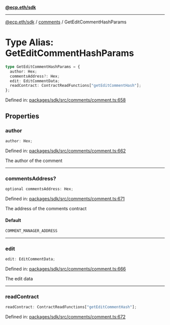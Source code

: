 [**@ecp.eth/sdk**](../../index.mdx)

***

[@ecp.eth/sdk](/sdk-reference/index.mdx) / [comments](/sdk-reference/comments/index.mdx) / GetEditCommentHashParams

# Type Alias: GetEditCommentHashParams

```ts
type GetEditCommentHashParams = {
  author: Hex;
  commentsAddress?: Hex;
  edit: EditCommentData;
  readContract: ContractReadFunctions["getEditCommentHash"];
};
```

Defined in: [packages/sdk/src/comments/comment.ts:658](https://github.com/ecp-eth/comments-monorepo/blob/main/packages/sdk/src/comments/comment.ts#L658)

## Properties

### author

```ts
author: Hex;
```

Defined in: [packages/sdk/src/comments/comment.ts:662](https://github.com/ecp-eth/comments-monorepo/blob/main/packages/sdk/src/comments/comment.ts#L662)

The author of the comment

***

### commentsAddress?

```ts
optional commentsAddress: Hex;
```

Defined in: [packages/sdk/src/comments/comment.ts:671](https://github.com/ecp-eth/comments-monorepo/blob/main/packages/sdk/src/comments/comment.ts#L671)

The address of the comments contract

#### Default

```ts
COMMENT_MANAGER_ADDRESS
```

***

### edit

```ts
edit: EditCommentData;
```

Defined in: [packages/sdk/src/comments/comment.ts:666](https://github.com/ecp-eth/comments-monorepo/blob/main/packages/sdk/src/comments/comment.ts#L666)

The edit data

***

### readContract

```ts
readContract: ContractReadFunctions["getEditCommentHash"];
```

Defined in: [packages/sdk/src/comments/comment.ts:672](https://github.com/ecp-eth/comments-monorepo/blob/main/packages/sdk/src/comments/comment.ts#L672)
